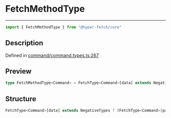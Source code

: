 

# FetchMethodType

<div class="api-docs__separator" data-reactroot="">

---

</div><div class="api-docs__import" data-reactroot="">

```ts
import { FetchMethodType } from "@hyper-fetch/core"
```

</div><div class="api-docs__section">

## Description

</div><div class="api-docs__description"><span class="api-docs__do-not-parse">



</span></div><p class="api-docs__definition">

Defined in [command/command.types.ts:267](https://github.com/BetterTyped/hyper-fetch/blob/aff5c35a/packages/core/src/command/command.types.ts#L267)

</p><div class="api-docs__section">

## Preview

</div><div class="api-docs__preview type single">

```ts
type FetchMethodType<Command> = FetchType<Command>[data] extends NegativeTypes ? FetchType<Command>[params] extends NegativeTypes ? (options?: FetchType<Command>) => Promise<ClientResponseType<ExtractResponse<Command>, ExtractError<Command>>> : (options: FetchType<Command>) => Promise<ClientResponseType<ExtractResponse<Command>, ExtractError<Command>>> : (options: FetchType<Command>) => Promise<ClientResponseType<ExtractResponse<Command>, ExtractError<Command>>>;
```

</div><div class="api-docs__section">

## Structure

</div><div class="api-docs__returns">

```ts
FetchType<Command>[data] extends NegativeTypes ? (FetchType<Command>[params] extends NegativeTypes ? (options?: FetchType<Command>) => Promise<ClientResponseType<ExtractResponse<Command>, ExtractError<Command>>> : (options: FetchType<Command>) => Promise<ClientResponseType<ExtractResponse<Command>, ExtractError<Command>>>) : (options: FetchType<Command>) => Promise<ClientResponseType<ExtractResponse<Command>, ExtractError<Command>>>
```

</div>
